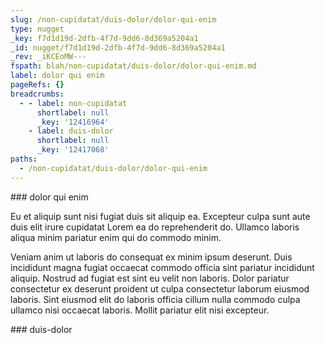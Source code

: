 ```yaml
---
slug: /non-cupidatat/duis-dolor/dolor-qui-enim
type: nugget
_key: f7d1d19d-2dfb-4f7d-9dd6-8d369a5204a1
_id: nugget/f7d1d19d-2dfb-4f7d-9dd6-8d369a5204a1
_rev: _iKCEoMW---
fspath: blah/non-cupidatat/duis-dolor/dolor-qui-enim.md
label: dolor qui enim
pageRefs: {}
breadcrumbs:
  - - label: non-cupidatat
      shortlabel: null
      _key: '12416964'
    - label: duis-dolor
      shortlabel: null
      _key: '12417068'
paths:
  - /non-cupidatat/duis-dolor/dolor-qui-enim
---
```


<NuggetArea>
<Nugget slug="/non-cupidatat/duis-dolor/dolor-qui-enim" type="nugget" _key="f7d1d19d-2dfb-4f7d-9dd6-8d369a5204a1" _id="nugget/f7d1d19d-2dfb-4f7d-9dd6-8d369a5204a1" _rev="_iKCEoMW---" fspath="blah/non-cupidatat/duis-dolor/dolor-qui-enim.md" label="dolor qui enim" paths="/non-cupidatat/duis-dolor/dolor-qui-enim">
<NuggetBody>
### dolor qui enim

Eu et aliquip sunt nisi fugiat duis sit aliquip ea. Excepteur culpa sunt aute duis elit irure cupidatat Lorem ea do reprehenderit do. Ullamco laboris aliqua minim pariatur enim qui do commodo minim.

Veniam anim ut laboris do consequat ex minim ipsum deserunt. Duis incididunt magna fugiat occaecat commodo officia sint pariatur incididunt aliquip. Nostrud ad fugiat est sint eu velit non laboris. Dolor pariatur consectetur ex deserunt proident ut culpa consectetur laborum eiusmod laboris. Sint eiusmod elit do laboris officia cillum nulla commodo culpa ullamco nisi occaecat laboris. Mollit pariatur elit nisi excepteur.

</NuggetBody>
<Breadcrumbs>
<Crumbs>
<Crumb _key="12416964" label="non-cupidatat" /><Crumb _key="12417068" label="duis-dolor" />
</Crumbs>
</Breadcrumbs>
</Nugget>

<NuggetsInbound>
</NuggetsInbound>
<NuggetsOutbound>
</NuggetsOutbound>
</NuggetArea>
<PassagesInbound>
<Passage direction="inbound" type="passage" _key="12417068" _id="passage/12417068" _rev="_iKCEoMC--_" label="duis-dolor" passage="duis-dolor" fspath="blah/non-cupidatat/duis-dolor" paths="/non-cupidatat/duis-dolor" slug="/non-cupidatat/duis-dolor">
<NuggetBody>
### duis-dolor

</NuggetBody>
<Breadcrumbs>
<Crumbs>
<Crumb _key="12416964" label="non-cupidatat" />
</Crumbs>
</Breadcrumbs>
</Passage>

</PassagesInbound>
<PassagesOutbound>
</PassagesOutbound>